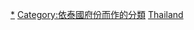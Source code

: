 [[Category:泰國建築物|*]]
[[Category:依泰國府份而作的分類|Category:依泰國府份而作的分類]]
[[Category:依國家行政區劃劃分的建築物|Thailand]]